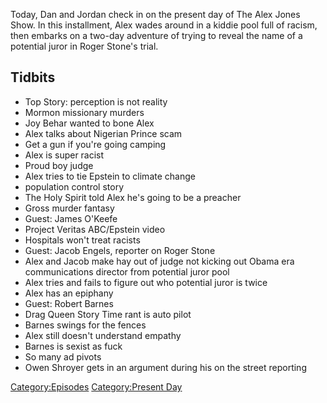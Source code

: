 {{DEFAULTSORT:
    #_EPISODE_0366:November 5-6, 2019
}}{{Episode
    | title             = November 5-6, 2019
    | caption           = [https://knowledgefight.libsyn.com/knowledge-fight-november-5-6-2019 Listen to this episode on Libsyn]
    | episodeNumber     = 366
    | length            = 02:18:29
    | airDate           = November 8, 2019
    | coverageStartDate = November 5, 2019
    | coverageEndDate   = November 6, 2019
    | episodeType       = [[:Category:Present Day|Present Day]]
    | appearance        = [[Joy Behar]], [[James O'Keefe]], [[Jacob Engels]], [[Roger Stone]], [[Robert Barnes]], [[Owen Shroyer]]
    | oocDrop           = I've been tricked into Satanic rituals twice
    | previousEpisode   = [[365: She Doesn't Do Politics]]
    | nextEpisode       = [[367: April 23, 2013]]
}}

{{Stub}}

Today, Dan and Jordan check in on the present day of The Alex Jones Show. In this installment, Alex wades around in a kiddie pool full of racism, then embarks on a two-day adventure of trying to reveal the name of a potential juror in Roger Stone's trial.

==Tidbits==

*Top Story: perception is not reality
*Mormon missionary murders
*Joy Behar wanted to bone Alex
*Alex talks about Nigerian Prince scam
*Get a gun if you're going camping
*Alex is super racist
*Proud boy judge
*Alex tries to tie Epstein to climate change
*population control story
*The Holy Spirit told Alex he's going to be a preacher
*Gross murder fantasy
*Guest: James O'Keefe
*Project Veritas ABC/Epstein video
*Hospitals won't treat racists
*Guest: Jacob Engels, reporter on Roger Stone
*Alex and Jacob make hay out of judge not kicking out Obama era communications director from potential juror pool
*Alex tries and fails to figure out who potential juror is twice
*Alex has an epiphany
*Guest: Robert Barnes
*Drag Queen Story Time rant is auto pilot
*Barnes swings for the fences
*Alex still doesn't understand empathy
*Barnes is sexist as fuck
*So many ad pivots
*Owen Shroyer gets in an argument during his on the street reporting

[[Category:Episodes]]
[[Category:Present Day]]
